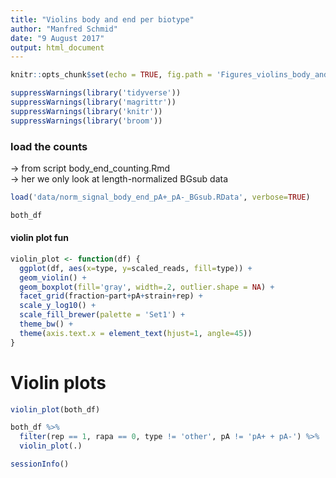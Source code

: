```yaml
---
title: "Violins body and end per biotype"
author: "Manfred Schmid"
date: "9 August 2017"
output: html_document
---
```


```r
knitr::opts_chunk$set(echo = TRUE, fig.path = 'Figures_violins_body_and_end_by_biotype/', dev='pdf')
```

```r
suppressWarnings(library('tidyverse'))
suppressWarnings(library('magrittr'))
suppressWarnings(library('knitr'))
suppressWarnings(library('broom'))
```


### load the counts

-> from script body_end_counting.Rmd  
-> her we only look at length-normalized BGsub data
```r
load('data/norm_signal_body_end_pA+_pA-_BGsub.RData', verbose=TRUE)

both_df
```


#### violin plot fun
```r
violin_plot <- function(df) {
  ggplot(df, aes(x=type, y=scaled_reads, fill=type)) +
  geom_violin() +
  geom_boxplot(fill='gray', width=.2, outlier.shape = NA) +
  facet_grid(fraction~part+pA+strain+rep) +
  scale_y_log10() +
  scale_fill_brewer(palette = 'Set1') +
  theme_bw() +
  theme(axis.text.x = element_text(hjust=1, angle=45))
}
```


# Violin plots

```r
violin_plot(both_df)
```


```r
both_df %>%
  filter(rep == 1, rapa == 0, type != 'other', pA != 'pA+ + pA-') %>%
  violin_plot(.)
```


```r
sessionInfo()
```



